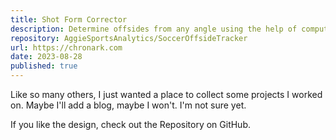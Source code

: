```yaml
---
title: Shot Form Corrector
description: Determine offsides from any angle using the help of computer vision.
repository: AggieSportsAnalytics/SoccerOffsideTracker
url: https://chronark.com
date: 2023-08-28
published: true
---
```



Like so many others, I just wanted a place to collect some projects I worked on. Maybe I'll add a blog, maybe I won't. I'm not sure yet.

If you like the design, check out the Repository on GitHub.

